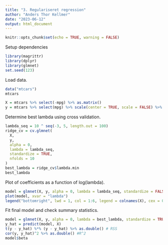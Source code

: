 ```yaml
---
title: "3. Regulariseret regression"
author: "Anders Thor Kellmer"
date: "2023-06-12"
output: html_document
---
```


```r
knitr::opts_chunk$set(echo = TRUE, warning = FALSE)
```

Setup dependencies

```r
library(magrittr)
library(dplyr)
library(glmnet)
set.seed(123)
```

Load data.

```r
data("mtcars")
mtcars

X = mtcars %>% select(-mpg) %>% as.matrix()
y = mtcars %>% select(mpg) %>% scale(center = TRUE, scale = FALSE) %>% as.matrix()
```

Determine best lambda using cross validation.

```r
lambda_seq = 10 ^ seq(-3, 5, length.out = 100)
ridge_cv = cv.glmnet(
  X,
  y,
  alpha = 0,
  lambda = lambda_seq,
  standardize = TRUE,
  nfolds = 10
)
best_lambda = ridge_cv$lambda.min
best_lambda
```

Plot of coefficients as a function of log(lambda).

```r
model = glmnet(X, y, alpha = 0, lambda = lambda_seq, standardize = FALSE)
plot(model, xvar = "lambda")
legend("bottomright", lwd = 1, col = 1:6, legend = colnames(X), cex = 0.7)
```

Fit final model and check summary statistics.

```r
model = glmnet(X, y, alpha = 0, lambda = best_lambda, standardize = TRUE)
y_hat = predict(model, X)
t(y - y_hat) %*% (y - y_hat) %>% as.double() # RSS
cor(y, y_hat)^2 %>% as.double() #R^2
model$beta
```

